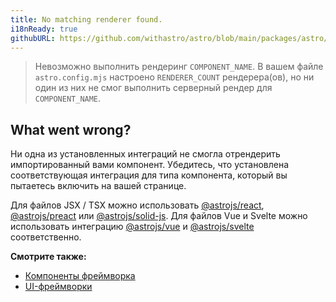 ```yaml
---
title: No matching renderer found.
i18nReady: true
githubURL: https://github.com/withastro/astro/blob/main/packages/astro/src/core/errors/errors-data.ts
---
```


> Невозможно выполнить рендеринг `COMPONENT_NAME`. В вашем файле `astro.config.mjs` настроено `RENDERER_COUNT` рендерера(ов), но ни один из них не смог выполнить серверный рендер для `COMPONENT_NAME`.

## What went wrong?
Ни одна из установленных интеграций не смогла отрендерить импортированный вами компонент. Убедитесь, что установлена соответствующая интеграция для типа компонента, который вы пытаетесь включить на вашей странице.

Для файлов JSX / TSX можно использовать [@astrojs/react](/ru/guides/integrations-guide/react/), [@astrojs/preact](/ru/guides/integrations-guide/preact/) или [@astrojs/solid-js](/ru/guides/integrations-guide/solid-js/). Для файлов Vue и Svelte можно использовать интеграцию [@astrojs/vue](/ru/guides/integrations-guide/vue/) и [@astrojs/svelte](/ru/guides/integrations-guide/svelte/) соответственно.

**Смотрите также:**

-  [Компоненты фреймворка](/ru/guides/framework-components/)
-  [UI-фреймворки](/ru/guides/integrations-guide/#официальные-интеграции)